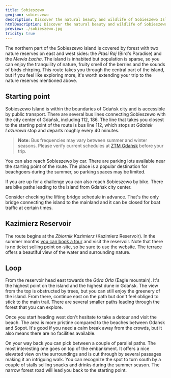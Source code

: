 ```yaml
---
title: Sobieszewo
geojson: sobieszewo
description: Discover the natural beauty and wildlife of Sobieszewo Island
htmlDescription: Discover the natural beauty and wildlife of Sobieszewo Island
preview: ./sobieszewo.jpg
tricity: true
---
```



The northern part of the Sobieszewo island is covered by forest with two nature reserves on east and west sides: the _Ptasi Raj_ (Bird's Paradise) and the _Mewia Łacha_.
The island is inhabited but population is sparse,
so you can enjoy the tranquility of nature, fruity smell of the berries and the sounds of birds chirping.
This route takes you through the central part of the island, but if you feel like exploring more, it's worth
extending your trip to the nature reserves mentioned above.

## Starting point

Sobieszewo Island is within the boundaries of Gdańsk city and is accessible by public transport.
There are several bus lines connecting Sobieszewo with the city center of Gdańsk, including 112, 186.
The line that takes you closest to the starting point of the route is bus line 112, which stops at _Gdańsk Lazurowa_ stop
and departs roughly every 40 minutes.

> **Note:** Bus frequencies may vary between summer and winter seasons. Please verify current schedules at [ZTM Gdańsk](https://www.ztm.gda.pl/) before your trip.

You can also reach Sobieszewo by car. There are parking lots available near the starting point of the route. The place is a popular
destination for beachgoers during the summer, so parking spaces may be limited.

If you are up for a challenge you can also reach Sobieszewo by bike. There are bike paths leading to the island from Gdańsk city center.

Consider checking the lifting bridge schedule in advance. That's the only bridge connecting the island to the mainland and it can be closed
for boat traffic at certain times.

## Kazimierz Reservoir

The route begins at the _Zbiornik Kazimierz_ (Kazimierz Reservoir). In the summer months [you can book a tour](https://szlak.gda.pl/en/kazimierz-reservoir/)
and visit the reservoir. Note that there is no ticket selling point on-site, so be sure to use the website.
The terrace offers a beautiful view of the water and surrounding nature.

<ArticleImage
  src={kazimierzReservoir}
  caption="View on the Kazimierz Reservoir"
  alt="Kazimierz Reservoir"
/>

## Loop

From the reservoir head east towards the _Góra Orła_ (Eagle mountain). It's the highest point on the island and the highest dune in Gdańsk.
The view from the top is obstructed by trees, but you can still enjoy the greenery of the island. From there, continue east on the path but
don't feel obliged to stick to the main trail. There are several smaller paths leading through the forest that you can explore.

<ArticleImage
  src={sobieszewoForest}
  caption="The spring summer in the Sobieszewo Forest"
  alt="Sobieszewo Forest"
/>

Once you start heading west don't hesitate to take a detour and visit the beach. The area is more pristine compared to the beaches
between Gdańsk and Sopot. It's good if you need a calm break away from the crowds, but it also means there are no facilities available.

<ArticleImage
  src={sobieszewoBeach}
  caption="View on Gdańsk Port from the Sobieszewo beach"
  alt="Sobieszewo Beach"
/>

On your way back you can pick between a couple of parallel paths. The most interesting one goes on top of the embankment.
It offers a nice elevated view on the surroundings and is cut through by several passages making it an intriguing walk.
You can recognize the spot to turn south by a couple of stalls selling snacks and drinks during the summer season.
The narrow forest road will lead you back to the starting point.
